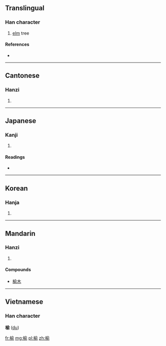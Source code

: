 {{also|楡}}
==Translingual==

===Han character===
{{Han char|rn=75|rad=木|as=09|sn=13|four=4892<sub>1</sub>|canj=木人一弓 (DOMN)}}

# [[elm]] tree

====References====
* {{Han ref|kx=0542.191|dj=0927.190|hdz=21253.010|uh=6986|ud=27014|bh=B7AE|bd=47022}}

----

==Cantonese==

===Hanzi===
{{yue-hanzi|jyut=|y=yu4}}

# {{defn|Cantonese|sort=木09}}

----

==Japanese==

===Kanji===
{{ja-kanji|grade=|rs=木09}}

# {{defn|Japanese|sort=木09}}

====Readings====
* {{ja-readings|on=[[ゆ]] (yu)|kun=[[にれ]] (nire)}}

----

==Korean==

===Hanja===
{{ko-hanja|hangeul=[[유]]|eumhun=|rv=yu|mr=yu|y=yu}}

# {{defn|Korean|sort=木09}}

----

==Mandarin==

===Hanzi===
{{cmn-hanzi|pin=[[yú]] ([[yu2]])|wg=yü<sup>2</sup>}}
#{{defn|Mandarin|sort=木09}}

====Compounds====
*[[榆木]]

----

==Vietnamese==
===Han character===
'''榆''' ([[du]])

[[fr:榆]]
[[mg:榆]]
[[pl:榆]]
[[zh:榆]]